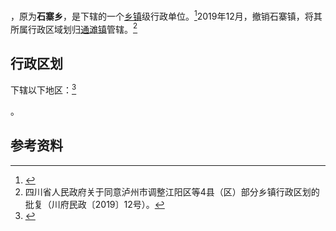 {{中国乡级行政区|51/05/02/203/000
| 电话区号 = 830
}}

'''{{PAGENAMEBASE}}'''，原为'''石寨乡'''，是{{PRC admin/fullname|51/05/02/203/000|3}}下辖的一个[[乡镇|乡镇]]级行政单位。<ref>{{PRC admin/ref sgc|{{PRC admin/parent|51/05/02/203/000}}}}</ref>2019年12月，撤销石寨镇，将其所属行政区域划归[[通滩镇|通滩镇]]管辖。<ref>四川省人民政府关于同意泸州市调整江阳区等4县（区）部分乡镇行政区划的批复（川府民政〔2019〕12号）。</ref>

== 行政区划 ==

{{PAGENAMEBASE}}下辖以下地区：<ref>{{PRC admin/ref sgc|51/05/02/203/000}}</ref>

{{PRC admin/children|51/05/02/203/000}}。

== 参考资料 ==

{{reflist}}

{{PRC admin/navcat|51/05/02/203/000}}